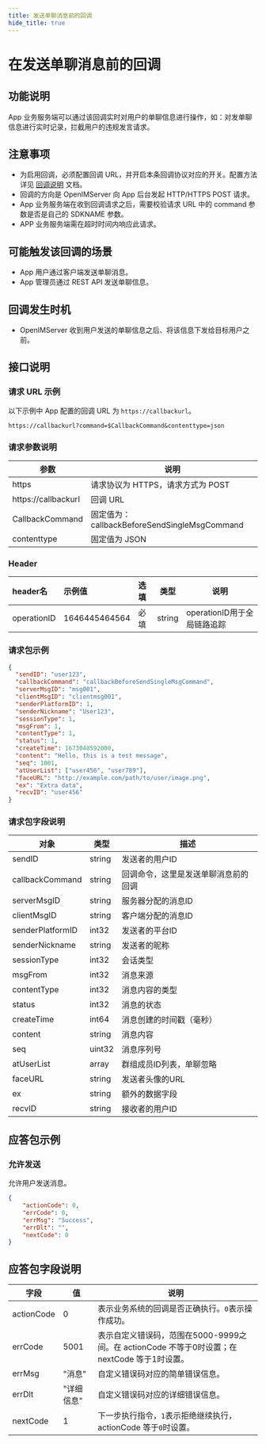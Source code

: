 ```yaml
---
title: 发送单聊消息前的回调
hide_title: true
---
```


# 在发送单聊消息前的回调

## 功能说明
App 业务服务端可以通过该回调实时对用户的单聊信息进行操作，如：对发单聊信息进行实时记录，拦截用户的违规发言请求。

## 注意事项
- 为启用回调，必须配置回调 URL，并开启本条回调协议对应的开关。配置方法详见 [回调说明](../introduction) 文档。
- 回调的方向是 OpenIMServer 向 App 后台发起 HTTP/HTTPS POST 请求。
- App 业务服务端在收到回调请求之后，需要校验请求 URL 中的 command 参数是否是自己的 SDKNAME 参数。
- APP 业务服务端需在超时时间内响应此请求。

## 可能触发该回调的场景
- App 用户通过客户端发送单聊消息。
- App 管理员通过 REST API 发送单聊信息。

## 回调发生时机
- OpenIMServer 收到用户发送的单聊信息之后、将该信息下发给目标用户之前。

## 接口说明

### 请求 URL 示例
以下示例中 App 配置的回调 URL 为 `https://callbackurl`。
```plaintext
https://callbackurl?command=$CallbackCommand&contenttype=json
```

### 请求参数说明

| 参数                 | 说明                                                   |
|-------------------- |------------------------------------------------------ |
| https               | 请求协议为 HTTPS，请求方式为 POST                      |
| https://callbackurl | 回调 URL                                               |
| CallbackCommand     | 固定值为：callbackBeforeSendSingleMsgCommand           |
| contenttype         | 固定值为 JSON                                          |

### Header
| header名     | 示例值           | 选填  | 类型     | 说明                  |
|:------------|:--------------|:----|--------|---------------------|
| operationID | 1646445464564 | 必填  | string | operationID用于全局链路追踪 |

### 请求包示例
```json
{
  "sendID": "user123",
  "callbackCommand": "callbackBeforeSendSingleMsgCommand",
  "serverMsgID": "msg001",
  "clientMsgID": "clientmsg001",
  "senderPlatformID": 1,
  "senderNickname": "User123",
  "sessionType": 1,
  "msgFrom": 1,
  "contentType": 1,
  "status": 1,
  "createTime": 1673048592000,
  "content": "Hello, this is a test message",
  "seq": 1001,
  "atUserList": ["user456", "user789"],
  "faceURL": "http://example.com/path/to/user/image.png",
  "ex": "Extra data",
  "recvID": "user456"
}
```

### 请求包字段说明

| 对象             | 类型    | 描述                                                       |
|-----------------|---------|------------------------------------------------------------|
| sendID          | string  | 发送者的用户ID                                              |
| callbackCommand | string  | 回调命令，这里是发送单聊消息前的回调                        |
| serverMsgID     | string  | 服务器分配的消息ID                                          |
| clientMsgID     | string  | 客户端分配的消息ID                                          |
| senderPlatformID| int32   | 发送者的平台ID                                              |
| senderNickname  | string  | 发送者的昵称                                                |
| sessionType     | int32   | 会话类型                                                    |
| msgFrom         | int32   | 消息来源                                                    |
| contentType     | int32   | 消息内容的类型                                              |
| status          | int32   | 消息的状态                                                  |
| createTime      | int64   | 消息创建的时间戳（毫秒）                                    |
| content         | string  | 消息内容                                                    |
| seq             | uint32  | 消息序列号                                                  |
| atUserList      | array   | 群组成员ID列表，单聊忽略                                              |
| faceURL         | string  | 发送者头像的URL                                             |
| ex              | string  | 额外的数据字段                                              |
| recvID          | string  | 接收者的用户ID                                              |

## 应答包示例

### 允许发送
允许用户发送消息。

```json
{
    "actionCode": 0,
    "errCode": 0,
    "errMsg": "Success",
    "errDlt": "",
    "nextCode": 0
}
```

## 应答包字段说明

| 字段             | 值       | 说明                                         |
|-----------------|----------|--------------------------------------------|
| actionCode      | 0        | 表示业务系统的回调是否正确执行。`0`表示操作成功。     |
| errCode     | 5001                        | 表示自定义错误码，范围在5000-9999之间。在 actionCode 不等于0时设置；在 nextCode 等于1时设置。|
| errMsg          | "消息"    | 自定义错误码对应的简单错误信息。                       |
| errDlt          | "详细信息" | 自定义错误码对应的详细错误信息。                       |
| nextCode        | 1        | 下一步执行指令，`1`表示拒绝继续执行，actionCode 等于`0`时设置。|

